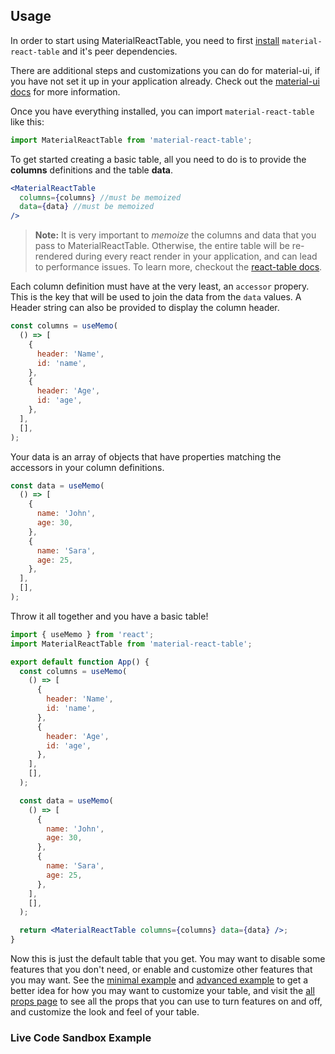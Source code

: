 
<Head>
  <title>Material React Table - Usage</title>
</Head>

## Usage

In order to start using MaterialReactTable, you need to first [install](/docs/install) `material-react-table` and it's peer dependencies.

There are additional steps and customizations you can do for material-ui, if you have not set it up in your application already. Check out the [material-ui docs](https://material-ui.com/getting-started/installation/) for more information.

Once you have everything installed, you can import `material-react-table` like this:

```jsx
import MaterialReactTable from 'material-react-table';
```

To get started creating a basic table, all you need to do is to provide the **columns** definitions and the table **data**.

```jsx
<MaterialReactTable
  columns={columns} //must be memoized
  data={data} //must be memoized
/>
```

> **Note:** It is very important to _memoize_ the columns and data that you pass to MaterialReactTable. Otherwise, the entire table will be re-rendered during every react render in your application, and can lead to performance issues. To learn more, checkout the [react-table docs](https://react-table.tanstack.com/docs/quick-start#getting-your-data).

Each column definition must have at the very least, an `accessor` propery. This is the key that will be used to join the data from the `data` values. A Header string can also be provided to display the column header.

```jsx
const columns = useMemo(
  () => [
    {
      header: 'Name',
      id: 'name',
    },
    {
      header: 'Age',
      id: 'age',
    },
  ],
  [],
);
```

Your data is an array of objects that have properties matching the accessors in your column definitions.

```jsx
const data = useMemo(
  () => [
    {
      name: 'John',
      age: 30,
    },
    {
      name: 'Sara',
      age: 25,
    },
  ],
  [],
);
```

Throw it all together and you have a basic table!

```jsx
import { useMemo } from 'react';
import MaterialReactTable from 'material-react-table';

export default function App() {
  const columns = useMemo(
    () => [
      {
        header: 'Name',
        id: 'name',
      },
      {
        header: 'Age',
        id: 'age',
      },
    ],
    [],
  );

  const data = useMemo(
    () => [
      {
        name: 'John',
        age: 30,
      },
      {
        name: 'Sara',
        age: 25,
      },
    ],
    [],
  );

  return <MaterialReactTable columns={columns} data={data} />;
}
```

Now this is just the default table that you get. You may want to disable some features that you don't need, or enable and customize other features that you may want. See the [minimal example](/docs/examples/minimal) and [advanced example](/docs/examples/advanced) to get a better idea for how you may want to customize your table, and visit the [all props page](/docs/props) to see all the props that you can use to turn features on and off, and customize the look and feel of your table.

### Live Code Sandbox Example

<SimpleCodeSandbox />
